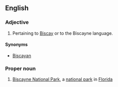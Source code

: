 ==English==
{{wikipedia}}

===Adjective===
{{en-adj}}

# Pertaining to [[Biscay]] or to the Biscayne language.

====Synonyms====
* [[Biscayan]]

===Proper noun===
{{en-proper noun}}

# [[w:Biscayne National Park|Biscayne National Park]], a [[national park]] in [[Florida]]
